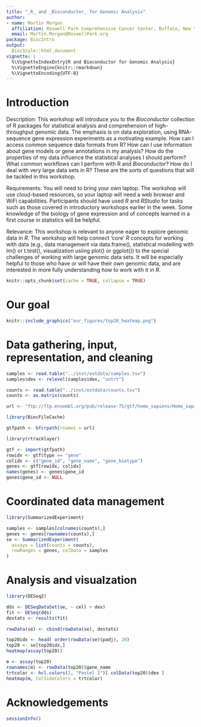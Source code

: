 ```yaml
---
title: "_R_ and _Bioconductor_ for Genomic Analysis"
author:
- name: Martin Morgan
  affiliation: Roswell Park Comprehensive Cancer Center, Buffalo, New York
  email: Martin.Morgan@RoswellPark.org
package: BiocIntro
output:
  BiocStyle::html_document
vignette: |
  %\VignetteIndexEntry{R and Bioconductor for Genomic Analysis}
  %\VignetteEngine{knitr::rmarkdown}
  %\VignetteEncoding{UTF-8}
---
```


# Introduction

Description: This workshop will introduce you to the _Bioconductor_
collection of R packages for statistical analysis and comprehension of
high-throughput genomic data. The emphasis is on data exploration,
using RNA-sequence gene expression experiments as a motivating
example. How can I access common sequence data formats from R? How can
I use information about gene models or gene annotations in my
analysis? How do the properties of my data influence the statistical
analyses I should perform? What common workflows can I perform with R
and _Bioconductor_? How do I deal with very large data sets in R?
These are the sorts of questions that will be tackled in this
workshop.

Requirements: You will need to bring your own laptop. The workshop
will use cloud-based resources, so your laptop will need a web browser
and WiFi capabilities. Participants should have used _R_ and _RStudio_ for
tasks such as those covered in introductory workshops earlier in the
week. Some knowledge of the biology of gene expression and of concepts
learned in a first course in statistics will be helpful.

Relevance: This workshop is relevant to anyone eager to explore
genomic data in _R_. The workshop will help connect ‘core’ _R_ concepts
for working with data (e.g., data management via data.frame(),
statistical modelling with lm() or t.test(), visualization usiing
plot() or ggplot()) to the special challenges of working with large
genomic data sets. It will be especially helpful to those who have or
will have their own genomic data, and are interested in more fully
understanding how to work with it in _R_.

```r
knitr::opts_chunk$set(cache = TRUE, collapse = TRUE)
```

# Our goal

```r
knitr::include_graphics("our_figures/top20_heatmap.png")
```

# Data gathering, input, representation, and cleaning

```r
samples <- read.table("../inst/extdata/samples.tsv")
samples$dex <- relevel(samples$dex, "untrt")
```

```r
counts <- read.table("../inst/extdata/counts.tsv")
counts <- as.matrix(counts)
```

```r
url <- "ftp://ftp.ensembl.org/pub/release-75/gtf/homo_sapiens/Homo_sapiens.GRCh37.75.gtf.gz"
```

```r
library(BiocFileCache)
```

```r
gtfpath <- bfcrpath(rnames = url)
```

```r
library(rtracklayer)
```

```r
gtf <- import(gtfpath)
rowidx <- gtf$type == "gene"
colidx <- c("gene_id", "gene_name", "gene_biotype")
genes <- gtf[rowidx, colidx]
names(genes) <- genes$gene_id
genes$gene_id <- NULL
```

# Coordinated data management

```r
library(SummarizedExperiment)
```

```r
samples <- samples[colnames(counts),]
genes <- genes[rownames(counts),]
se <- SummarizedExperiment(
  assays = list(counts = counts), 
  rowRanges = genes, colData = samples
)
```

# Analysis and visualzation

```r
library(DESeq2)
```

```r
dds <- DESeqDataSet(se, ~ cell + dex)
fit <- DESeq(dds)
destats <- results(fit)
```

```r
rowData(se) <- cbind(rowData(se), destats)
```

```r
top20idx <- head( order(rowData(se)$padj), 20)
top20 <- se[top20idx,]
heatmap(assay(top20))
```

```r
m <- assay(top20)
rownames(m) <- rowData(top20)$gene_name
trtcolor <- hcl.colors(2, "Pastel 1")[ colData(top20)$dex ]
heatmap(m, ColSideColors = trtcolor)
```

# Acknowledgements

```r
sessionInfo()
```
